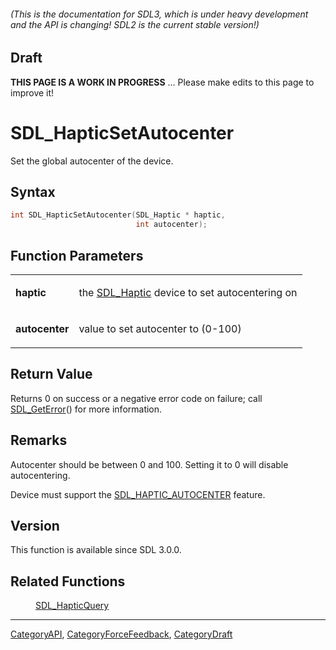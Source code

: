 ====== (This is the documentation for SDL3, which is under heavy development and the API is changing! SDL2 is the current stable version!) ======

== Draft ==

'''THIS PAGE IS A WORK IN PROGRESS''' ... Please make edits to this page to improve it!
= SDL_HapticSetAutocenter =

Set the global autocenter of the device.

== Syntax ==

<syntaxhighlight lang='c'>
int SDL_HapticSetAutocenter(SDL_Haptic * haptic,
                            int autocenter);
</syntaxhighlight>

== Function Parameters ==

{|
|'''haptic'''
|the [[SDL_Haptic]] device to set autocentering on
|-
|'''autocenter'''
|value to set autocenter to (0-100)
|}

== Return Value ==

Returns 0 on success or a negative error code on failure; call
[[SDL_GetError]]() for more information.

== Remarks ==

Autocenter should be between 0 and 100. Setting it to 0 will disable
autocentering.

Device must support the [[SDL_HAPTIC_AUTOCENTER]] feature.

== Version ==

This function is available since SDL 3.0.0.

== Related Functions ==

:[[SDL_HapticQuery]]

----
[[CategoryAPI]], [[CategoryForceFeedback]], [[CategoryDraft]]


